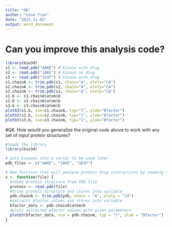 ```yaml
---
title: "Q6"
author: "Leon Tran"
date: "2023-11-01"
output: word_document
---
```


# Can you improve this analysis code?
```r
library(bio3d)
s1 <- read.pdb("4AKE") # kinase with drug
s2 <- read.pdb("1AKE") # kinase no drug
s3 <- read.pdb("1E4Y") # kinase with drug
s1.chainA <- trim.pdb(s1, chain="A", elety="CA")
s2.chainA <- trim.pdb(s2, chain="A", elety="CA")
s3.chainA <- trim.pdb(s1, chain="A", elety="CA")
s1.b <- s1.chainA$atom$b
s2.b <- s2.chainA$atom$b
s3.b <- s3.chainA$atom$b
plotb3(s1.b, sse=s1.chainA, typ="l", ylab="Bfactor")
plotb3(s2.b, sse=s2.chainA, typ="l", ylab="Bfactor")
plotb3(s3.b, sse=s3.chainA, typ="l", ylab="Bfactor")
```

#Q6. How would you generalize the original code above to work with any set of input protein structures?

```r
#loads the library 
library(bio3d) 

# puts kinases into a vector to be used later
pdb_files <- c("4AKE", "1AKE", "1E4Y")

# New function that will analyze protein drug interactions by reading any protein pdb data and outputs a plot for the specified protein
x <- function(file) {
  #reads protein structure from PDB file
  protein <- read.pdb(file)
  #trims protein structure and stores into variable
  pdb.chainA <- trim.pdb(pdb, chain = "A", elety = "CA")
  #extracts bfactor values and stores into variable
  bfactor_data <- pdb.chainA$atom$b
  #plots extracted bfactor values with given parameters 
  plotb3(bfactor_data, sse = pdb.chainA, typ = "l", ylab = "Bfactor")
}

```

